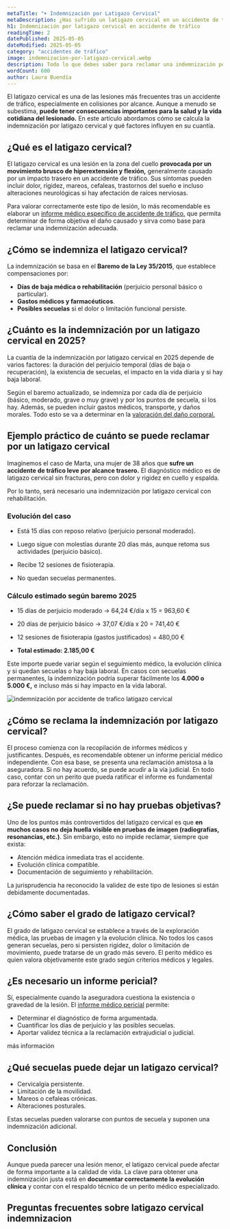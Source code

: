 ```yaml
---
metaTitle: "➤ Indemnización por Latigazo Cervical"
metaDescription: ¿Has sufrido un latigazo cervical en un accidente de tráfico? Te explico cómo reclamar, cómo se calcula la indemnización y qué papel juega el perito médico.
h1: Indemnización por latigazo cervical en accidente de tráfico
readingTime: 2
datePublished: 2025-05-05
dateModified: 2025-05-05
category: "accidentes de tráfico"
image: indemnizacion-por-latigazo-cervical.webp
description: Todo lo que debes saber para reclamar una indemnización por latigazo cervical tras un accidente de tráfico, con apoyo pericial médico.
wordCount: 600
author: Laura Buendía
---
```



El latigazo cervical es una de las lesiones más frecuentes tras un accidente de tráfico, especialmente en colisiones por alcance. Aunque a menudo se subestima, **puede tener consecuencias importantes para la salud y la vida cotidiana del lesionado.** En este artículo abordamos cómo se calcula la indemnización por latigazo cervical y qué factores influyen en su cuantía.

## ¿Qué es el latigazo cervical?

El latigazo cervical es una lesión en la zona del cuello **provocada por un movimiento brusco de hiperextensión y flexión,** generalmente causado por un impacto trasero en un accidente de tráfico. Sus síntomas pueden incluir dolor, rigidez, mareos, cefaleas, trastornos del sueño e incluso alteraciones neurológicas si hay afectación de raíces nerviosas.

Para valorar correctamente este tipo de lesión, lo más recomendable es elaborar un [informe médico específico de accidente de tráfico,](/servicios/accidentes-de-trafico-y-hogar/) que permita determinar de forma objetiva el daño causado y sirva como base para reclamar una indemnización adecuada.

## ¿Cómo se indemniza el latigazo cervical?

La indemnización se basa en el **Baremo de la Ley 35/2015**, que establece compensaciones por:

- **Días de baja médica o rehabilitación** (perjuicio personal básico o particular).
- **Gastos médicos y farmacéuticos**.
- **Posibles secuelas** si el dolor o limitación funcional persiste.

## ¿Cuánto es la indemnización por un latigazo cervical en 2025?

La cuantía de la indemnización por latigazo cervical en 2025 depende de varios factores: la duración del perjuicio temporal (días de baja o recuperación), la existencia de secuelas, el impacto en la vida diaria y si hay baja laboral.

Según el baremo actualizado, se indemniza por cada día de perjuicio (básico, moderado, grave o muy grave) y por los puntos de secuela, si los hay. Además, se pueden incluir gastos médicos, transporte, y daños morales. Todo esto se va a determinar en la [valoración del daño corporal.](/servicios/valoracion-dano-corporal/)

<CtaLinks modifier="service-page" />

## Ejemplo práctico de cuánto se puede reclamar por un latigazo cervical

Imaginemos el caso de Marta, una mujer de 38 años que **sufre un accidente de tráfico leve por alcance trasero.** El diagnóstico médico es de latigazo cervical sin fracturas, pero con dolor y rigidez en cuello y espalda.

Por lo tanto, será necesario una indemnización por latigazo cervical con rehabilitación.

### Evolución del caso

- Está 15 días con reposo relativo (perjuicio personal moderado).

- Luego sigue con molestias durante 20 días más, aunque retoma sus actividades (perjuicio básico).

- Recibe 12 sesiones de fisioterapia.

- No quedan secuelas permanentes.

### Cálculo estimado según baremo 2025

- 15 días de perjuicio moderado → 64,24 €/día x 15 = 963,60 €

- 20 días de perjuicio básico → 37,07 €/día x 20 = 741,40 €

- 12 sesiones de fisioterapia (gastos justificados) = 480,00 €

- **Total estimado: 2.185,00 €**

Este importe puede variar según el seguimiento médico, la evolución clínica y si quedan secuelas o hay baja laboral. En casos con secuelas permanentes, la indemnización podría superar fácilmente los **4.000 o 5.000 €,** e incluso más si hay impacto en la vida laboral.

<Image
  loading="lazy"
  src="/img/blog/indemnizacion-por-latigazo-cervical.webp"
  alt="indemnización por accidente de trafico latigazo cervical"
  width={600}
  height={400}
/>

## ¿Cómo se reclama la indemnización por latigazo cervical?

El proceso comienza con la recopilación de informes médicos y justificantes. Después, es recomendable obtener un informe pericial médico independiente. Con esa base, se presenta una reclamación amistosa a la aseguradora. Si no hay acuerdo, se puede acudir a la vía judicial. En todo caso, contar con un perito que pueda ratificar el informe es fundamental para reforzar la reclamación.

## ¿Se puede reclamar si no hay pruebas objetivas?

Uno de los puntos más controvertidos del latigazo cervical es que **en muchos casos no deja huella visible en pruebas de imagen (radiografías, resonancias, etc.)**. Sin embargo, esto no impide reclamar, siempre que exista:

- Atención médica inmediata tras el accidente.
- Evolución clínica compatible.
- Documentación de seguimiento y rehabilitación.

La jurisprudencia ha reconocido la validez de este tipo de lesiones si están debidamente documentadas.

## ¿Cómo saber el grado de latigazo cervical?

El grado de latigazo cervical se establece a través de la exploración médica, las pruebas de imagen y la evolución clínica. No todos los casos generan secuelas, pero si persisten rigidez, dolor o limitación de movimiento, puede tratarse de un grado más severo. El perito médico es quien valora objetivamente este grado según criterios médicos y legales.

## ¿Es necesario un informe pericial?

Sí, especialmente cuando la aseguradora cuestiona la existencia o gravedad de la lesión. El [informe médico pericial](/servicios/informes-medicos-periciales/) permite:

- Determinar el diagnóstico de forma argumentada.
- Cuantificar los días de perjuicio y las posibles secuelas.
- Aportar validez técnica a la reclamación extrajudicial o judicial.

<MainCta modifier="service-page">más información</MainCta>

## ¿Qué secuelas puede dejar un latigazo cervical?

- Cervicalgia persistente.
- Limitación de la movilidad.
- Mareos o cefaleas crónicas.
- Alteraciones posturales.

Estas secuelas pueden valorarse con puntos de secuela y suponen una indemnización adicional.

## Conclusión

Aunque pueda parecer una lesión menor, el latigazo cervical puede afectar de forma importante a la calidad de vida. La clave para obtener una indemnización justa está en **documentar correctamente la evolución clínica** y contar con el respaldo técnico de un perito médico especializado.

## Preguntas frecuentes sobre latigazo cervical indemnizacion

<FAQ faqs={FAQ_INDEMNIZACION_LATIGAZO_CERVICAL} />
